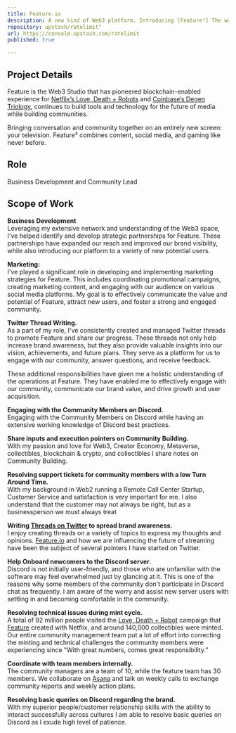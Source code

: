 ```yaml
---
title: Feature.io
description: A new kind of Web3 platform. Introducing [Feature³] The world’s first metaverse-enabled streaming device.
repository: upstash/ratelimit"
url: https://console.upstash.com/ratelimit
published: true

---
```


## Project Details

Feature is the Web3 Studio that has pioneered blockchain-enabled experience for [Netflix’s Love, Death + Robots](https://lovedeathandart.com/) and [Coinbase’s Degen Triology](https://degentrilogy.com/), continues to build tools and technology for the future of media while building communities. 

Bringing conversation and community together on an entirely new screen: your television. Feature³ combines content, social media, and gaming like never before.

## Role

Business Development and Community Lead

## Scope of Work

**Business Development**  
Leveraging my extensive network and understanding of the Web3 space, I've helped identify and develop strategic partnerships for Feature. These partnerships have expanded our reach and improved our brand visibility, while also introducing our platform to a variety of new potential users.

**Marketing:**  
I've played a significant role in developing and implementing marketing strategies for Feature. This includes coordinating promotional campaigns, creating marketing content, and engaging with our audience on various social media platforms. My goal is to effectively communicate the value and potential of Feature, attract new users, and foster a strong and engaged community.

**Twitter Thread Writing.**  
As a part of my role, I've consistently created and managed Twitter threads to promote Feature and share our progress. These threads not only help increase brand awareness, but they also provide valuable insights into our vision, achievements, and future plans. They serve as a platform for us to engage with our community, answer questions, and receive feedback.

These additional responsibilities have given me a holistic understanding of the operations at Feature. They have enabled me to effectively engage with our community, communicate our brand value, and drive growth and user acquisition.

**Engaging with the Community Members on Discord.**  
Engaging with the Community Members on Discord while having an extensive working knowledge of Discord best practices.

**Share inputs and execution pointers on Community Building.**  
With my passion and love for Web3, Creator Economy, Metaverse, collectibles, blockchain & crypto, and collectibles I share notes on Community Building.

**Resolving support tickets for community members with a low Turn Around Time.**  
With my background in Web2 running a Remote Call Center Startup, Customer Service and satisfaction is very important for me. I also understand that the customer may not always be right, but as a businessperson we must always treat 

**Writing [Threads on Twitter](https://www.notion.so/Twitter-Threads-6a0f000e74bf4b13b8cde4349b505d90?pvs=21) to spread brand awareness.**  
I enjoy creating threads on a variety of topics to express my thoughts and opinions. [Feature.io](http://feature.io/) and how we are influencing the future of streaming have been the subject of several pointers I have started on Twitter.

**Help Onboard newcomers to the Discord server.**  
Discord is not initially user-friendly, and those who are unfamiliar with the software may feel overwhelmed just by glancing at it. This is one of the reasons why some members of the community don't participate in Discord chat as frequently. I am aware of the worry and assist new server users with settling in and becoming comfortable in the community.

**Resolving technical issues during mint cycle.**  
A total of 92 million people visited the [Love, Death + Robot](https://lovedeathandart.com/) campaign that [Feature](https://feature.io/powered-by) created with Netflix, and around 140,000 collectibles were minted. Our entire community management team put a lot of effort into correcting the minting and technical challenges the community members were experiencing since "With great numbers, comes great responsibility.”

**Coordinate with team members internally.**  
The community managers are a team of 10, while the feature team has 30 members. We collaborate on [Asana](https://www.asana.com/) and talk on weekly calls to exchange community reports and weekly action plans.

**Resolving basic queries on Discord regarding the brand.**  
With my superior people/customer relationship skills with the ability to interact successfully across cultures I am able to resolve basic queries on Discord as I exude high level of patience.

